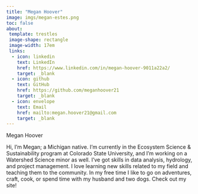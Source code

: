 ```yaml
---
title: "Megan Hoover"
image: imgs/megan-estes.png
toc: false
about: 
 template: trestles
 image-shape: rectangle
 image-width: 17em
 links:
  - icon: linkedin
    text: LinkedIn
    href: https://www.linkedin.com/in/megan-hoover-9011a22a2/
    target: _blank
  - icon: github
    text: GitHub
    href: https://github.com/meganhoover21
    target: _blank
  - icon: envelope
    text: Email
    href: mailto:megan.hoover21@gmail.com
    target: _blank
---
```


Megan Hoover

Hi, I'm Megan; a Michigan native. I'm currently in the Ecosystem Science & Sustainability program at Colorado State University, and I'm working on a Watershed Science minor as well. I've got skills in data analysis, hydrology, and project management. I love learning new skills related to my field and teaching them to the community. In my free time I like to go on adventures, craft, cook, or spend time with my husband and two dogs. Check out my site!  
